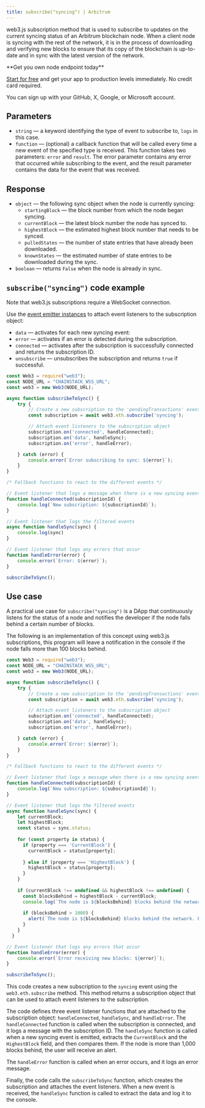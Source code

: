 ---
title: subscribe("syncing") | Arbitrum
---

web3.js subscription method that is used to subscribe to updates on the current syncing status of an Arbitrum blockchain node. When a client node is syncing with the rest of the network, it is in the process of downloading and verifying new blocks to ensure that its copy of the blockchain is up-to-date and in sync with the latest version of the network.

<Check>
**Get you own node endpoint today**

[Start for free](https://console.chainstack.com/) and get your app to production levels immediately. No credit card required.

You can sign up with your GitHub, X, Google, or Microsoft account.
</Check>


## Parameters

* `string` — a keyword identifying the type of event to subscribe to, `logs` in this case.
* `function` — (optional) a callback function that will be called every time a new event of the specified type is received. This function takes two parameters: `error` and `result`. The error parameter contains any error that occurred while subscribing to the event, and the result parameter contains the data for the event that was received.

## Response

* `object` — the following sync object when the node is currently syncing:
  + `startingBlock` — the block number from which the node began syncing.
  + `currentBlock` — the latest block number the node has synced to.
  + `highestBlock` — the estimated highest block number that needs to be synced.
  + `pulledStates` — the number of state entries that have already been downloaded.
  + `knownStates` — the estimated number of state entries to be downloaded during the sync.
* `boolean` — returns `False` when the node is already in sync.

## `subscribe("syncing")` code example

<Note>
Note that web3.js subscriptions require a WebSocket connection.
</Note>


Use the [event emitter instances](https://web3js.readthedocs.io/en/v1.2.11/web3-eth-subscribe.html#eth-subscription-return) to attach event listeners to the subscription object:

* `data` — activates for each new syncing event:
* `error` — activates if an error is detected during the subscription.
* `connected` — activates after the subscription is successfully connected and returns the subscription ID.
* `unsubscribe` — unsubscribes the subscription and returns `true` if successful.

```javascript index.js
const Web3 = require("web3");
const NODE_URL = "CHAINSTACK_WSS_URL";
const web3 = new Web3(NODE_URL);

async function subscribeToSync() {
    try {
        // Create a new subscription to the 'pendingTransactions' event
        const subscription = await web3.eth.subscribe('syncing');

        // Attach event listeners to the subscription object
        subscription.on('connected', handleConnected);
        subscription.on('data', handleSync);
        subscription.on('error', handleError);

    } catch (error) {
        console.error(`Error subscribing to sync: ${error}`);
    }
}

/* Fallback functions to react to the different events */

// Event listener that logs a message when there is a new syncing event
function handleConnected(subscriptionId) {
    console.log(`New subscription: ${subscriptionId}`);
}

// Event listener that logs the filtered events
async function handleSync(sync) {
    console.log(sync)
}

// Event listener that logs any errors that occur
function handleError(error) {
    console.error(`Error: ${error}`);
}

subscribeToSync();
```


## Use case

A practical use case for `subscribe("syncing")` is a DApp that continuously listens for the status of a node and notifies the developer if the node falls behind a certain number of blocks.

The following is an implementation of this concept using web3.js subscriptions, this program will leave a notification in the console if the node falls more than 100 blocks behind.

```javascript index.js
const Web3 = require("web3");
const NODE_URL = "CHAINSTACK_WSS_URL";
const web3 = new Web3(NODE_URL);

async function subscribeToSync() {
    try {
        // Create a new subscription to the 'pendingTransactions' event
        const subscription = await web3.eth.subscribe('syncing');

        // Attach event listeners to the subscription object
        subscription.on('connected', handleConnected);
        subscription.on('data', handleSync);
        subscription.on('error', handleError);

    } catch (error) {
        console.error(`Error: ${error}`);
    }
}

/* Fallback functions to react to the different events */

// Event listener that logs a message when there is a new syncing event
function handleConnected(subscriptionId) {
    console.log(`New subscription: ${subscriptionId}`);
}

// Event listener that logs the filtered events
async function handleSync(sync) {
    let currentBlock;
    let highestBlock;
    const status = sync.status;
  
    for (const property in status) {
      if (property === 'CurrentBlock') {
        currentBlock = status[property];
        
      } else if (property === 'HighestBlock') {
        highestBlock = status[property];
      }
    }
  
    if (currentBlock !== undefined && highestBlock !== undefined) {
      const blocksBehind = highestBlock - currentBlock;
      console.log(`The node is ${blocksBehind} blocks behind the network.`);
      
      if (blocksBehind > 1000) {
        alert(`The node is ${blocksBehind} blocks behind the network. Please check your connection.`);
      }
    } 
  }

// Event listener that logs any errors that occur
function handleError(error) {
    console.error(`Error receiving new blocks: ${error}`);
}

subscribeToSync();
```


This code creates a new subscription to the `syncing` event using the `web3.eth.subscribe` method. This method returns a subscription object that can be used to attach event listeners to the subscription.

The code defines three event listener functions that are attached to the subscription object: `handleConnected`, `handleSync`, and `handleError`. The `handleConnected` function is called when the subscription is connected, and it logs a message with the subscription ID. The `handleSync` function is called when a new syncing event is emitted, extracts the `CurrentBlock` and the `HighestBlock` field, and then compares them. If the node is more than 1,000 blocks behind, the user will receive an alert.

The `handleError` function is called when an error occurs, and it logs an error message.

Finally, the code calls the `subscribeToSync` function, which creates the subscription and attaches the event listeners. When a new event is received, the `handleSync` function is called to extract the data and log it to the console.